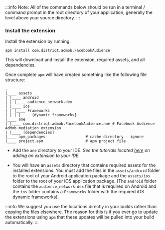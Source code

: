 
:::info 
Note: All of the commands below should be run in a terminal / command prompt in the root directory of your application, generally the level above your source directory.
:::


<SetupAPM />


### Install the extension 

Install the extension by running: 

```
apm install com.distriqt.admob.FacebookAudience
```

This will download and install the extension, required assets, and all dependencies.

Once complete `apm` will have created something like the following file structure: 

```
.
|____ assets
| |____ android 
| | |____ audience_network.dex
| |____ ios 
| | |____ Frameworks
| | | |____ [dynamic frameworks]
|____ ane
| |____ com.distriqt.admob.FacebookAudience.ane	# Facebook Audience AdMob mediation extension
| |____ [dependencies]
|____ apm_packages					# cache directory - ignore
|____ project.apm					# apm project file
```

- Add the `ane` directory to your IDE. *See the tutorials located [here](/docs/tutorials/getting-started) on adding an extension to your IDE.*

- You will have an `assets` directory that contains required assets for the installed extensions. You must add the files in the `assets/android` folder to the root of your Android application package and  the `assets/ios` folder to the root of your iOS application package. 
(The `android` folder contains the `audience_network.dex` file that is required on Android and the `ios` folder contains a `Frameworks` folder with the required iOS dynamic frameworks). 


:::info
We suggest you use the locations directly in your builds rather than copying the files elsewhere. The reason for this is if you ever go to update the extensions using `apm` that these updates will be pulled into your build automatically.
:::




